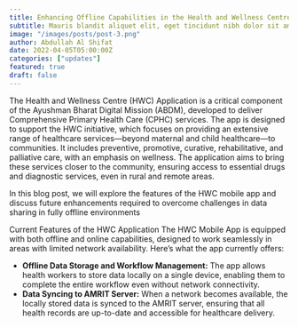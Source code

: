 ```yaml
---
title: Enhancing Offline Capabilities in the Health and Wellness Centre (HWC) Application
subtitle: Mauris blandit aliquet elit, eget tincidunt nibh dolor sit amet,
image: "/images/posts/post-3.png"
author: Abdullah Al Shifat
date: 2022-04-05T05:00:00Z
categories: ["updates"]
featured: true
draft: false
---
```


The Health and Wellness Centre (HWC) Application is a critical component of the Ayushman Bharat Digital Mission (ABDM), developed to deliver Comprehensive Primary Health Care (CPHC) services. The app is designed to support the HWC initiative, which focuses on providing an extensive range of healthcare services—beyond maternal and child healthcare—to communities. It includes preventive, promotive, curative, rehabilitative, and palliative care, with an emphasis on wellness. The application aims to bring these services closer to the community, ensuring access to essential drugs and diagnostic services, even in rural and remote areas.

In this blog post, we will explore the features of the HWC mobile app and discuss future enhancements required to overcome challenges in data sharing in fully offline environments



Current Features of the HWC Application
The HWC Mobile App is equipped with both offline and online capabilities, designed to work seamlessly in areas with limited network availability. Here’s what the app currently offers:

<ul>
  <li>
    <strong>Offline Data Storage and Workflow Management:</strong> The app allows health workers to store data locally on a single device, enabling them to complete the entire workflow even without network connectivity.
  </li>
  <li>
    <strong>Data Syncing to AMRIT Server:</strong> When a network becomes available, the locally stored data is synced to the AMRIT server, ensuring that all health records are up-to-date and accessible for healthcare delivery.
  </li>
</ul>